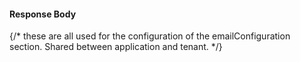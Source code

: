 
#### Response Body

{/*  these are all used for the configuration of the emailConfiguration section. Shared between application and tenant. */}

<ApplicationResponseBodyBase application_email_config_override_text="When configured, this value will take precedence over the same configuration from the Tenant when an application context is known."
                             base_field_name="applications[x]" include_total={false}/>

